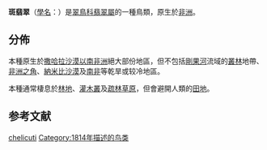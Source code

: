 {{他用|subject=翡翠属物种|other=鱼狗属同名物种|斑鱼狗}}
{{Speciesbox
|image=Striped Kingfisher - Kenya IMG 3214.jpg
|status=LC
|status system=iucn3.1
|status ref={{r|IUCN}}
|taxon=Halcyon chelicuti
|authority=([[Edward_Smith-Stanley,_13th_Earl_of_Derby|Stanley]], 1814)
|synonyms ref={{r|Salt1816}}
|synonyms={{species list
|Alaudo chelicuti|Stanley, 1814
}}
}}
'''斑翡翠'''（[[學名|學名]]：{{lang|la|''Halcyon chelicuti''}}）是[[翠鳥科|翠鳥科]][[翡翠屬|翡翠屬]]的一種鳥類，原生於[[非洲|非洲]]。{{r|IUCN}}

==分佈==
本種原生於[[撒哈拉沙漠以南非洲|撒哈拉沙漠以南非洲]]絕大部份地區，但不包括[[剛果河|剛果河]]流域的[[叢林|叢林]]地帶、[[非洲之角|非洲之角]]、[[納米比沙漠|納米比沙漠]]及[[南非|南非]]等乾旱或较冷地區。{{r|IUCN}}

本種通常棲息於[[林地|林地]]、[[灌木叢|灌木叢]]及[[疏林草原|疏林草原]]{{r|Zimmerman}}，但會避開人類的[[田地|田地]]{{r|Fry}}。

==参考文献==
{{reflist|refs=
<ref name=IUCN>BirdLife International. 2016. ''Halcyon chelicuti''. ''The IUCN Red List of Threatened Species'' 2016: e.T22683278A92982624. https://dx.doi.org/10.2305/IUCN.UK.2016-3.RLTS.T22683278A92982624.en. Downloaded on 20 February 2021.</ref>
<ref name=Salt1816>{{cite book | last =Salt | first =Henry |title =''A voyage to Abyssinia and travels into the interior of that country'' |url =https://archive.org/details/avoyagetoabyssi00saltgoog | year = 1816 | publisher = M.Carey Philadelphia and Wells & Lilley, Boston |pages = [https://archive.org/details/avoyagetoabyssi00saltgoog/page/n445 439] }}</ref>
<ref name=Zimmerman>{{cite book |author1=Zimmerman, Dale A. |author2=Turner, Donald A. |author3=Pearson, David J. | year = 1999 | title = ''Birds of Kenya and Northern Tanzania, Field Guide Edition'' | publisher = Princeton University Press | pages = 136–137, 388 | isbn= 0-691-01022-6 }}</ref>
<ref name=Fry>{{cite book | last =Fry| first =C. Hilary |author2=Fry, Kathie |author3=Harris, Alan | year = 1992  | title = Kingfishers, Bee-eaters and Rollers | publisher = Christopher Helm|location =London| pages = 154–5| isbn = 0-7136-8028-8}}</ref>
}}

{{taxonbar}}
{{佛法僧目小作品}}
[[Category:翡翠属|chelicuti]]
[[Category:1814年描述的鸟类|Category:1814年描述的鸟类]]